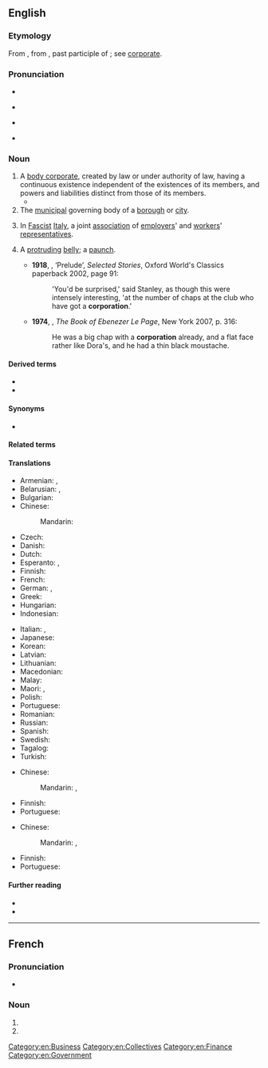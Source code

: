 ==English==
{{wikipedia}}

===Etymology===
{{PIE root|en|krep}}
From {{bor|en|LL.|corporatio||assumption of a body}}, from {{der|en|la|corporatus}}, past participle of {{m|la|corporō|corporare|to form into a body}}; see [[corporate]].

===Pronunciation===
* {{audio|en|en-us-corporation.ogg|Audio (US)}}

* {{rhymes|en|eɪʃən}}
* {{a|UK}} {{IPA|en|/ˈkɔːpəˈɹeɪʃən/}}
* {{a|US}} {{IPA|en|/ˌkɔɹpəˈɹeɪʃən/}}

===Noun===
{{en-noun}}

# A [[body corporate]], created by law or under authority of law, having a continuous existence independent of the existences of its members, and powers and liabilities distinct from those of its members.
#* {{quote-book|en|year=1918|author={{w|W. B. Maxwell}}
|title=The Mirror and the Lamp
|chapter=2|url=http://openlibrary.org/works/OL1097634W
|passage=''That'' the young Mr. Churchills liked—but they did not like him coming round of an evening and drinking weak whisky-and-water while he held forth on railway debentures and '''corporation''' loans. Mr. Barrett, however, by fawning and flattery, seemed to be able to make not only Mrs. Churchill but everyone else do what he desired.}}
# The [[municipal]] governing body of a [[borough]] or [[city]].
# {{lb|en|historical}} In [[fascist|Fascist]] [[Italy]], a joint [[association]] of [[employers]]' and [[workers]]' [[representatives]].
# {{lb|en|slang|dated|jocular}} A [[protruding]] [[belly]]; a [[paunch]].
#* '''1918''', {{w|Katherine Mansfield}}, ‘Prelude’, ''Selected Stories'', Oxford World's Classics paperback 2002, page 91:
#*: 'You'd be surprised,' said Stanley, as though this were intensely interesting, 'at the number of chaps at the club who have got a '''corporation'''.'
#* '''1974''', {{w|GB Edwards}}, ''The Book of Ebenezer Le Page'', New York 2007, p. 316:
#*: He was a big chap with a '''corporation''' already, and a flat face rather like Dora's, and he had a thin black moustache.

====Derived terms====
* {{l|en|British Broadcasting Corporation}}
* {{l|en|corporation tax}}

====Synonyms====
* {{l|en|public limited company}} {{lb|en|UK}}

====Related terms====
{{rootsee|en|krep}}

====Translations====
{{trans-top|public limited company}}
* Armenian: {{t+|hy|ընկերություն}}, {{t+|hy|կորպորացիա}}
* Belarusian: {{t|be|адкрытае акцыянернае таварыства|f}}, {{t|be|закрытае ацыянернае таварыства|f}}
* Bulgarian: {{t|bg|акционерно дружество|f}}
* Chinese:
*: Mandarin: {{t+|cmn|股份有限公司|tr=gǔfèn yǒuxiàn gōngsī}}
* Czech: {{t+|cs|akciová společnost|f}}
* Danish: {{t|da|aktieselskab|c}}
* Dutch: {{t|nl|naamloze vennootschap|f}}
* Esperanto: {{t|eo|akcia kompanio}}, {{t|eo|akcia societo}}
* Finnish: {{t|fi|julkinen osakeyhtiö}}
* French: {{t+|fr|société anonyme|f}}
* German: {{t+|de|Aktiengesellschaft|f}}, {{t+|de|Körperschaft|f}}
* Greek: {{t|el|ανώνυμη εταιρία|f}}
* Hungarian: {{t+|hu|részvénytársaság}}
* Indonesian: {{t|id|perseroan terbatas terbuka}}
{{trans-mid}}
* Italian: {{t+|it|società per azioni|f}}, {{t+|it|società anonima|f}}
* Japanese: {{t+|ja|株式会社|tr=かぶしきがいしゃ, kabushiki gaisha}}
* Korean: {{t|ko|주식회사|tr=jusik hoesa}}
* Latvian: {{t|lv|akciju sabiedrība|f}}
* Lithuanian: {{t|lt|akcinė bendrovė|f}}
* Macedonian: {{t|mk|акционерско друштво|f}}
* Malay: {{t|ms|berhad}}
* Maori: {{t|mi|kaporeihana}}, {{t|mi|rangatōpū}}
* Polish: {{t+|pl|spółka akcyjna|f}}
* Portuguese: {{t|pt|sociedade anónima|f}}
* Romanian: {{t+|ro|societate pe acțiuni|f}}
* Russian: {{t+|ru|акционерное общество|n}}
* Spanish: {{t|es|sociedad anónima|f}}
* Swedish: {{t+|sv|aktiebolag|c}}
* Tagalog: {{t|tl|korporasyon}}
* Turkish: {{t+|tr|anonim şirket}}
{{trans-bottom}}

{{trans-top|governing body of the City of London}}
* Chinese:
*: Mandarin: {{t+|cmn|市政廳}}, {{t+|cmn|市政厅|tr=shìzhèngtīng}}
{{trans-mid}}
* Finnish: {{t+|fi|corporation}}
* Portuguese: {{t-needed|pt}}
{{trans-bottom}}

{{trans-top|Italian association}}
* Chinese:
*: Mandarin: {{t+|cmn|協會}}, {{t+|cmn|协会|tr=xiéhuì}}
{{trans-mid}}
* Finnish: {{t+|fi|korporaatio}}
* Portuguese: {{t-needed|pt}}
{{trans-bottom}}

{{trans-see|paunch}}

====Further reading====
* {{R:Webster 1913}}
* {{R:Century 1911}}

[[Category:en:Business]]
[[Category:en:Collectives]]
[[Category:en:Finance]]
[[Category:en:Government]]

----

==French==

===Pronunciation===
* {{audio|fr|LL-Q150 (fra)-Lepticed7-corporation.wav|Audio}}

===Noun===
{{fr-noun|f}}

# {{l|en|corporation}}
# {{l|en|guild}}